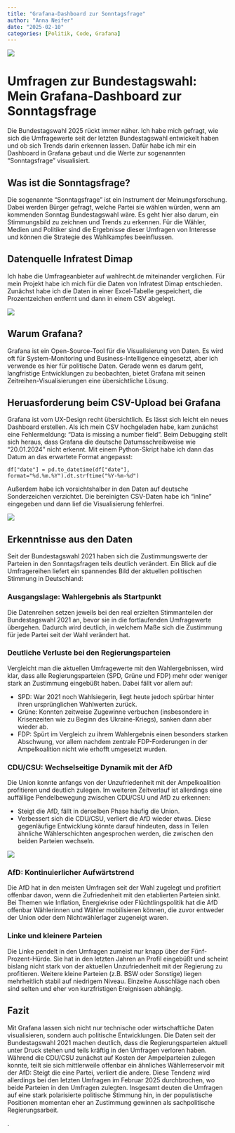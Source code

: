 ```yaml
---
title: "Grafana-Dashboard zur Sonntagsfrage"
author: "Anna Neifer"
date: "2025-02-10"
categories: [Politik, Code, Grafana]
---
```


![](bundestag_wahl_anna-neifer.jpg)

# Umfragen zur Bundestagswahl: Mein Grafana-Dashboard zur Sonntagsfrage

Die Bundestagswahl 2025 rückt immer näher. Ich habe mich gefragt, wie sich die Umfragewerte seit der letzten Bundestagswahl entwickelt haben und ob sich Trends darin erkennen lassen. Dafür habe ich mir ein Dashboard in Grafana gebaut und die Werte zur sogenannten "Sonntagsfrage" visualisiert.

## Was ist die Sonntagsfrage?

Die sogenannte "Sonntagsfrage" ist ein Instrument der Meinungsforschung. Dabei werden Bürger gefragt, welche Partei sie wählen würden, wenn am kommenden Sonntag Bundestagswahl wäre. Es geht hier also darum, ein Stimmungsbild zu zeichnen und Trends zu erkennen. Für die Wähler, Medien und Politiker sind die Ergebnisse dieser Umfragen von Interesse und können die Strategie des Wahlkampfes beeinflussen.

## Datenquelle Infratest Dimap

Ich habe die Umfrageanbieter auf wahlrecht.de miteinander verglichen. Für mein Projekt habe ich mich für die Daten von Infratest Dimap entschieden. Zunächst habe ich die Daten in einer Excel-Tabelle gespeichert, die Prozentzeichen entfernt und dann in einem CSV abgelegt. 

![](2502_sonntagsfrage_grafana_dashboard_anna-neifer.png)

## Warum Grafana?

Grafana ist ein Open-Source-Tool für die Visualisierung von Daten. Es wird oft für System-Monitoring und Business-Intelligence eingesetzt, aber ich verwende es hier für politische Daten. Gerade wenn es darum geht, langfristige Entwicklungen zu beobachten, bietet Grafana mit seinen Zeitreihen-Visualisierungen eine übersichtliche Lösung.

## Heruasforderung beim CSV-Upload bei Grafana

Grafana ist vom UX-Design recht übersichtlich. Es lässt sich leicht ein neues Dashboard erstellen. Als ich mein CSV hochgeladen habe, kam zunächst eine Fehlermeldung: "Data is missing a number field". Beim Debugging stellt sich heraus, dass Grafana die deutsche Datumsschreibweise wie "20.01.2024" nicht erkennt. Mit einem Python-Skript habe ich dann das Datum an das erwartete Format angepasst:

```
df["date"] = pd.to_datetime(df["date"], format="%d.%m.%Y").dt.strftime("%Y-%m-%d")
```

Außerdem habe ich vorsichtshalber in den Daten auf deutsche Sonderzeichen verzichtet. Die bereinigten CSV-Daten habe ich "inline" eingegeben und dann lief die Visualisierung fehlerfrei.

![](2502_Grafana Dashboard Inline_Anna-Neifer.png)

## Erkenntnisse aus den Daten

Seit der Bundestagswahl 2021 haben sich die Zustimmungswerte der Parteien in den Sonntagsfragen teils deutlich verändert. Ein Blick auf die Umfragereihen liefert ein spannendes Bild der aktuellen politischen Stimmung in Deutschland:

### Ausgangslage: Wahlergebnis als Startpunkt
Die Datenreihen setzen jeweils bei den real erzielten Stimmanteilen der Bundestagswahl 2021 an, bevor sie in die fortlaufenden Umfragewerte übergehen. Dadurch wird deutlich, in welchem Maße sich die Zustimmung für jede Partei seit der Wahl verändert hat.

### Deutliche Verluste bei den Regierungsparteien
Vergleicht man die aktuellen Umfragewerte mit den Wahlergebnissen, wird klar, dass alle Regierungsparteien (SPD, Grüne und FDP) mehr oder weniger stark an Zustimmung eingebüßt haben. Dabei fällt vor allem auf:

- SPD: War 2021 noch Wahlsiegerin, liegt heute jedoch spürbar hinter ihren ursprünglichen Wahlwerten zurück.
- Grüne: Konnten zeitweise Zugewinne verbuchen (insbesondere in Krisenzeiten wie zu Beginn des Ukraine-Kriegs), sanken dann aber wieder ab.
- FDP: Spürt im Vergleich zu ihrem Wahlergebnis einen besonders starken Abschwung, vor allem nachdem zentrale FDP-Forderungen in der Ampelkoalition nicht wie erhofft umgesetzt wurden.

### CDU/CSU: Wechselseitige Dynamik mit der AfD
Die Union konnte anfangs von der Unzufriedenheit mit der Ampelkoalition profitieren und deutlich zulegen. Im weiteren Zeitverlauf ist allerdings eine auffällige Pendelbewegung zwischen CDU/CSU und AfD zu erkennen:

- Steigt die AfD, fällt in derselben Phase häufig die Union.
- Verbessert sich die CDU/CSU, verliert die AfD wieder etwas.
Diese gegenläufige Entwicklung könnte darauf hindeuten, dass in Teilen ähnliche Wählerschichten angesprochen werden, die zwischen den beiden Parteien wechseln.

![](2502_Grafana Dashboard_Vergleich CDU AFD_Anna-Neifer.png)

### AfD: Kontinuierlicher Aufwärtstrend
Die AfD hat in den meisten Umfragen seit der Wahl zugelegt und profitiert offenbar davon, wenn die Zufriedenheit mit den etablierten Parteien sinkt. Bei Themen wie Inflation, Energiekrise oder Flüchtlingspolitik hat die AfD offenbar Wählerinnen und Wähler mobilisieren können, die zuvor entweder der Union oder dem Nichtwählerlager zugeneigt waren.

### Linke und kleinere Parteien

Die Linke pendelt in den Umfragen zumeist nur knapp über der Fünf-Prozent-Hürde. Sie hat in den letzten Jahren an Profil eingebüßt und scheint bislang nicht stark von der aktuellen Unzufriedenheit mit der Regierung zu profitieren.
Weitere kleine Parteien (z.B. BSW oder Sonstige) liegen mehrheitlich stabil auf niedrigem Niveau. Einzelne Ausschläge nach oben sind selten und eher von kurzfristigen Ereignissen abhängig.

## Fazit

Mit Grafana lassen sich nicht nur technische oder wirtschaftliche Daten visualisieren, sondern auch politische Entwicklungen. Die Daten seit der Bundestagswahl 2021 machen deutlich, dass die Regierungsparteien aktuell unter Druck stehen und teils kräftig in den Umfragen verloren haben. 
Während die CDU/CSU zunächst auf Kosten der Ampelparteien zulegen konnte, teilt sie sich mittlerweile offenbar ein ähnliches Wählerreservoir mit der AfD: Steigt die eine Partei, verliert die andere. Diese Tendenz wird allerdings bei den letzten Umfragen im Februar 2025 durchbrochen, wo beide Parteien in den Umfragen zulegten.
Insgesamt deuten die Umfragen auf eine stark polarisierte politische Stimmung hin, in der populistische Positionen momentan eher an Zustimmung gewinnen als sachpolitische Regierungsarbeit.



.



